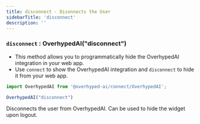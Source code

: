 ```yaml
---
title: disconnect - Disonnects the User
sidebarTitle: 'disconnect'
description: ''
---
```


### `disconnect` : OverhypedAI("disconnect")

* This method allows you to programmatically hide the OverhypedAI integration in your web app.
* Use `connect` to show the OverhypedAI integration and `disconnect` to hide it from your web app.

```typescript {3}
import OverhypedAI from '@overhyped-ai/connect/OverhypedAI';

OverhypedAI("disconnect")
```

Disconnects the user from OverhypedAI. Can be used to hide the widget upon logout.